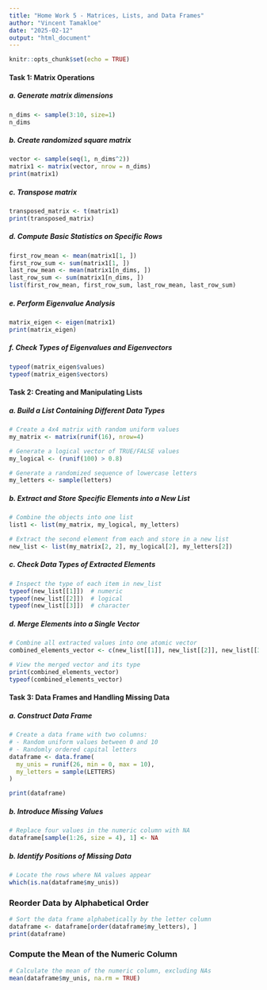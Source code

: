 ```yaml
---
title: "Home Work 5 - Matrices, Lists, and Data Frames"
author: "Vincent Tamakloe"
date: "2025-02-12"
output: "html_document"
---
```



```r
knitr::opts_chunk$set(echo = TRUE)
```

#### Task 1: Matrix Operations

##### a. Generate matrix dimensions
```r
n_dims <- sample(3:10, size=1)
n_dims
```

##### b. Create randomized square matrix
```r
vector <- sample(seq(1, n_dims^2))
matrix1 <- matrix(vector, nrow = n_dims)
print(matrix1)
```

##### c. Transpose matrix
```r
transposed_matrix <- t(matrix1)
print(transposed_matrix)
```

##### d. Compute Basic Statistics on Specific Rows
```r
first_row_mean <- mean(matrix1[1, ])
first_row_sum <- sum(matrix1[1, ])
last_row_mean <- mean(matrix1[n_dims, ])
last_row_sum <- sum(matrix1[n_dims, ])
list(first_row_mean, first_row_sum, last_row_mean, last_row_sum)
```

##### e. Perform Eigenvalue Analysis
```r
matrix_eigen <- eigen(matrix1)
print(matrix_eigen)
```

##### f. Check Types of Eigenvalues and Eigenvectors
```r
typeof(matrix_eigen$values)
typeof(matrix_eigen$vectors)
```


#### Task 2: Creating and Manipulating Lists

##### a. Build a List Containing Different Data Types
```r
# Create a 4x4 matrix with random uniform values
my_matrix <- matrix(runif(16), nrow=4)

# Generate a logical vector of TRUE/FALSE values
my_logical <- (runif(100) > 0.8)

# Generate a randomized sequence of lowercase letters
my_letters <- sample(letters)
```

##### b. Extract and Store Specific Elements into a New List
```r
# Combine the objects into one list
list1 <- list(my_matrix, my_logical, my_letters)

# Extract the second element from each and store in a new list
new_list <- list(my_matrix[2, 2], my_logical[2], my_letters[2])
```

##### c. Check Data Types of Extracted Elements
```r
# Inspect the type of each item in new_list
typeof(new_list[[1]])  # numeric
typeof(new_list[[2]])  # logical
typeof(new_list[[3]])  # character
```

##### d. Merge Elements into a Single Vector
```r
# Combine all extracted values into one atomic vector
combined_elements_vector <- c(new_list[[1]], new_list[[2]], new_list[[3]])

# View the merged vector and its type
print(combined_elements_vector)
typeof(combined_elements_vector)
```


#### Task 3: Data Frames and Handling Missing Data

##### a. Construct Data Frame
```r
# Create a data frame with two columns:
# - Random uniform values between 0 and 10
# - Randomly ordered capital letters
dataframe <- data.frame(
  my_unis = runif(26, min = 0, max = 10),
  my_letters = sample(LETTERS)
)

print(dataframe)
```

##### b. Introduce Missing Values
```r
# Replace four values in the numeric column with NA
dataframe[sample(1:26, size = 4), 1] <- NA
```

##### b. Identify Positions of Missing Data
```r
# Locate the rows where NA values appear
which(is.na(dataframe$my_unis))
```

### Reorder Data by Alphabetical Order
```r
# Sort the data frame alphabetically by the letter column
dataframe <- dataframe[order(dataframe$my_letters), ]
print(dataframe)
```

### Compute the Mean of the Numeric Column
```r
# Calculate the mean of the numeric column, excluding NAs
mean(dataframe$my_unis, na.rm = TRUE)
```
